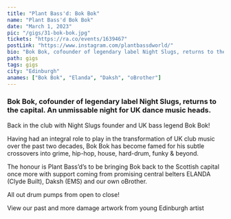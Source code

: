 ---
title: "Plant Bass'd: Bok Bok"
name: "Plant Bass'd Bok Bok"
date: "March 1, 2023"
pic: "/gigs/31-bok-bok.jpg"
tickets: "https://ra.co/events/1639467"
postLink: "https://www.instagram.com/plantbassdworld/"
bio: "Bok Bok, cofounder of legendary label Night Slugs, returns to the capital. An unmissable night for UK dance music heads."
path: gigs
tags: gigs
city: "Edinburgh"
anames: ["Bok Bok", "Elanda", "Daksh", "oBrother"]
---

### Bok Bok, cofounder of legendary label Night Slugs, returns to the capital. An unmissable night for UK dance music heads.

Back in the club with Night Slugs founder and UK bass legend Bok Bok!

Having had an integral role to play in the transformation of UK club music over the past two decades, Bok Bok has become famed for his subtle crossovers into grime, hip-hop, house, hard-drum, funky & beyond.

The honour is Plant Bass’d’s to be bringing Bok back to the Scottish capital once more with support coming from promising central belters ELANDA (Clyde Built), Daksh (EMS) and our own oBrother.

All out drum pumps from open to close!

View our past <HoverLink url="previous-guests" name="Plant Bass’d guests" /> and more damage artwork from young Edinburgh artist <HoverLink url="www.instagram.com/atomesk/" name="@atomesk" external />
